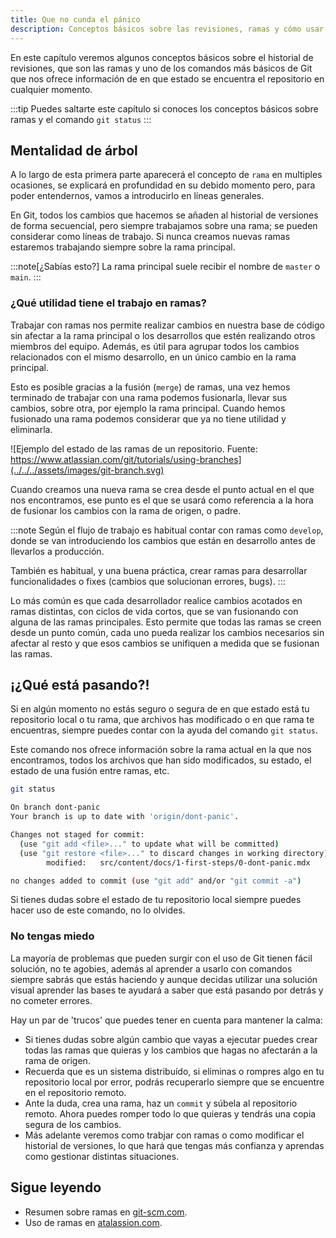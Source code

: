 ```yaml
---
title: Que no cunda el pánico
description: Conceptos básicos sobre las revisiones, ramas y cómo usar git status
---
```


En este capítulo veremos algunos conceptos básicos sobre el historial de revisiones, que son las ramas y uno de los comandos
más básicos de Git que nos ofrece información de en que estado se encuentra el repositorio en cualquier momento.

:::tip
Puedes saltarte este capítulo si conoces los conceptos básicos sobre ramas y el comando ``git status``
:::

## Mentalidad de árbol <Badge text="ramas" variant="note" />

A lo largo de esta primera parte aparecerá el concepto de ``rama`` en multiples ocasiones, se explicará en profundidad en su 
debido momento pero, para poder entendernos, vamos a introducirlo en líneas generales.

En Git, todos los cambios que hacemos se añaden al historial de versiones de forma secuencial, pero siempre trabajamos
sobre una rama; se pueden considerar como líneas de trabajo. Si nunca creamos nuevas ramas estaremos trabajando siempre sobre
la rama principal.

:::note[¿Sabías esto?]
La rama principal suele recibir el nombre de ``master`` o ``main``.
:::

### ¿Qué utilidad tiene el trabajo en ramas?

Trabajar con ramas nos permite realizar cambios en nuestra base de código sin afectar a la rama principal o los desarrollos que
estén realizando otros miembros del equipo. Además, es útil para agrupar todos los cambios relacionados con el mismo desarrollo,
en un único cambio en la rama principal.

Esto es posible gracias a la fusión (``merge``) de ramas, una vez hemos terminado de trabajar con una rama podemos fusionarla,
llevar sus cambios, sobre otra, por ejemplo la rama principal. Cuando hemos fusionado una rama podemos considerar que ya no tiene utilidad y eliminarla.

![Ejemplo del estado de las ramas de un repositorio. Fuente: https://www.atlassian.com/git/tutorials/using-branches](../../../assets/images/git-branch.svg)

Cuando creamos una nueva rama se crea desde el punto actual en el que nos encontramos, ese punto es el que se usará como referencia
a la hora de fusionar los cambios con la rama de origen, o padre.

:::note
Según el flujo de trabajo es habitual contar con ramas como ``develop``, donde se van introduciendo los cambios que están en
desarrollo antes de llevarlos a producción.

También es habitual, y una buena práctica, crear ramas para desarrollar funcionalidades o fixes (cambios que solucionan errores,
bugs).
:::

Lo más común es que cada desarrollador realice cambios acotados en ramas distintas, con ciclos de vida cortos, que se van
fusionando con alguna de las ramas principales. Esto permite que todas las ramas se creen desde un punto común, cada uno pueda
realizar los cambios necesarios sin afectar al resto y que esos cambios se unifiquen a medida que se fusionan las ramas.

## ¡¿Qué está pasando?! <Badge text="git status" variant="note" />

Si en algún momento no estás seguro o segura de en que estado está tu repositorio local o tu rama, que archivos has modificado
o en que rama te encuentras, siempre puedes contar con la ayuda del comando ``git status``.

Este comando nos ofrece información sobre la rama actual en la que nos encontramos, todos los archivos que han sido modificados,
su estado, el estado de una fusión entre ramas, etc.

````sh frame=none
git status
````

````sh title="Ejemplo de la salida en el momento de escribir este fichero"
On branch dont-panic
Your branch is up to date with 'origin/dont-panic'.

Changes not staged for commit:
  (use "git add <file>..." to update what will be committed)
  (use "git restore <file>..." to discard changes in working directory)
        modified:   src/content/docs/1-first-steps/0-dont-panic.mdx    

no changes added to commit (use "git add" and/or "git commit -a")
````

Si tienes dudas sobre el estado de tu repositorio local siempre puedes hacer uso de este comando, no lo olvides.

### No tengas miedo

La mayoría de problemas que pueden surgir con el uso de Git tienen fácil solución, no te agobies, además al aprender a usarlo
con comandos siempre sabrás que estás haciendo y aunque decidas utilizar una solución visual aprender las bases te ayudará
a saber que está pasando por detrás y no cometer errores.

Hay un par de 'trucos' que puedes tener en cuenta para mantener la calma:

- Si tienes dudas sobre algún cambio que vayas a ejecutar puedes crear todas las ramas que quieras y los cambios que hagas
no afectarán a la rama de origen.
- Recuerda que es un sistema distribuído, si eliminas o rompres algo en tu repositorio local por error, podrás recuperarlo
siempre que se encuentre en el repositorio remoto.
- Ante la duda, crea una rama, haz un ``commit`` y súbela al repositorio remoto. Ahora puedes romper todo lo que quieras y tendrás
una copia segura de los cambios.
- Más adelante veremos como trabjar con ramas o como modificar el historial de versiones, lo que hará que tengas más confianza
y aprendas como gestionar distintas situaciones.

## Sigue leyendo

- Resumen sobre ramas en [git-scm.com](https://git-scm.com/book/en/v2/Git-Branching-Branches-in-a-Nutshell).
- Uso de ramas en [atalassion.com](https://www.atlassian.com/git/tutorials/using-branches).